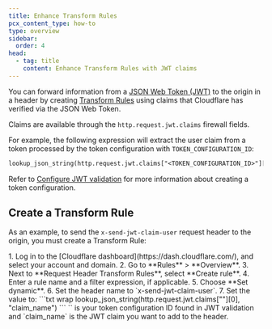 ```yaml
---
title: Enhance Transform Rules
pcx_content_type: how-to
type: overview
sidebar:
  order: 4
head:
  - tag: title
    content: Enhance Transform Rules with JWT claims
---
```



You can forward information from a [JSON Web Token (JWT)](/api-shield/security/jwt-validation/) to the origin in a header by creating [Transform Rules](/rules/transform/) using claims that Cloudflare has verified via the JSON Web Token.

Claims are available through the `http.request.jwt.claims` firewall fields.

For example, the following expression will extract the user claim from a token processed by the token configuration with `TOKEN_CONFIGURATION_ID`:

```txt
lookup_json_string(http.request.jwt.claims["<TOKEN_CONFIGURATION_ID>"][0], "claim_name")
```

Refer to [Configure JWT validation](/api-shield/security/jwt-validation/api/) for more information about creating a token configuration.

## Create a Transform Rule

As an example, to send the `x-send-jwt-claim-user` request header to the origin, you must create a Transform Rule:

<Steps>
1. Log in to the [Cloudflare dashboard](https://dash.cloudflare.com/), and select your account and domain.
2. Go to **Rules** > **Overview**.
3. Next to **Request Header Transform Rules**, select **Create rule**.
4. Enter a rule name and a filter expression, if applicable.
5. Choose **Set dynamic**.
6. Set the header name to `x-send-jwt-claim-user`.
7. Set the value to:
    ```txt wrap
    lookup_json_string(http.request.jwt.claims["<TOKEN_CONFIGURATION_ID>"][0], "claim_name")
    ``` 
    `<TOKEN_CONFIGURATION_ID>` is your token configuration ID found in JWT validation and `claim_name` is the JWT claim you want to add to the header.
</Steps>